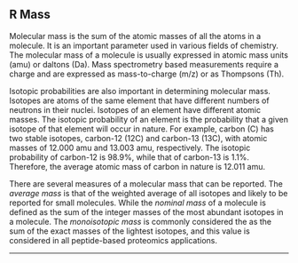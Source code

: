 ## R Mass

Molecular mass is the sum of the atomic masses of all the atoms in a molecule. It is an important parameter used in various fields of chemistry. The molecular mass of a molecule is usually expressed in atomic mass units (amu) or daltons (Da). Mass spectrometry based measurements require a charge and are expressed as mass-to-charge (m/z) or as Thompsons (Th).

Isotopic probabilities are also important in determining molecular mass. Isotopes are atoms of the same element that have different numbers of neutrons in their nuclei. Isotopes of an element have different atomic masses. The isotopic probability of an element is the probability that a given isotope of that element will occur in nature. For example, carbon (C) has two stable isotopes, carbon-12 (12C) and carbon-13 (13C), with atomic masses of 12.000 amu and 13.003 amu, respectively. The isotopic probability of carbon-12 is 98.9%, while that of carbon-13 is 1.1%. Therefore, the average atomic mass of carbon in nature is 12.011 amu. 

There are several measures of a molecular mass that can be reported. The _average mass_ is that of the weighted average of all isotopes and likely to be reported for small molecules. While the _nominal mass_ of a molecule is defined as the sum of the integer masses of the most abundant isotopes in a molecule. The _monoisotopic mass_ is commonly considered the as the sum of the exact masses of the lightest isotopes, and this value is considered in all peptide-based proteomics applications.

---

